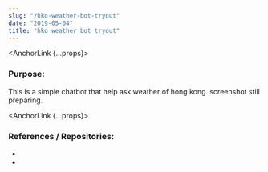 ```yaml
---
slug: "/hko-weather-bot-tryout"
date: "2019-05-04"
title: "hko weather bot tryout"
---
```


<HeaderImage src="/hkoweatherbot_thumbnail.png" />

<AnchorLink {...props}><h3>Purpose:</h3></AnchorLink>
This is a simple chatbot that help ask weather of hong kong.
screenshot still preparing.

<AnchorLink {...props}><h3>References / Repositories:</h3></AnchorLink>

- <GithubLink repo_fullname="louiscklaw/hko-weather-slackbot" />
- <GithubLink repo_fullname="slackapi/python-slackclient" />